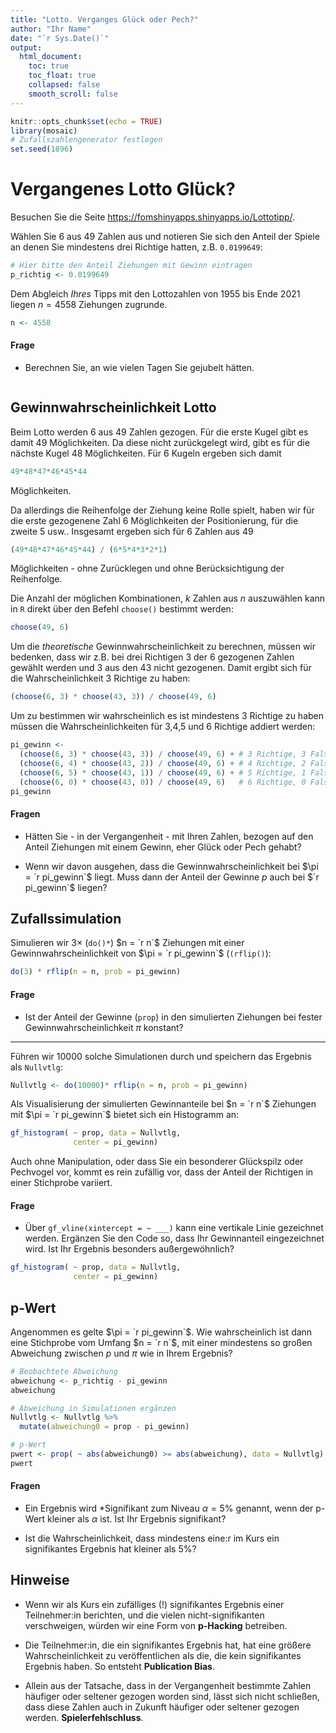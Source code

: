 ```yaml
---
title: "Lotto. Verganges Glück oder Pech?"
author: "Ihr Name"
date: "`r Sys.Date()`"
output:
  html_document:
    toc: true
    toc_float: true
    collapsed: false
    smooth_scroll: false
---
```


```r
knitr::opts_chunk$set(echo = TRUE)
library(mosaic)
# Zufallszahlengenerator festlegen
set.seed(1896)
```

# Vergangenes Lotto Glück?

Besuchen Sie die Seite [https://fomshinyapps.shinyapps.io/Lottotipp/](https://fomshinyapps.shinyapps.io/Lottotipp/).

Wählen Sie 6 aus 49 Zahlen aus und notieren Sie sich den Anteil der Spiele an denen Sie mindestens drei Richtige hatten, z.B. `0.0199649`:

```r
# Hier bitte den Anteil Ziehungen mit Gewinn eintragen
p_richtig <- 0.0199649
```

Dem Abgleich *Ihres* Tipps mit den Lottozahlen von 1955 bis Ende 2021 liegen $n = 4558$ Ziehungen zugrunde.

```r
n <- 4558
```

#### Frage

- Berechnen Sie, an wie vielen Tagen Sie gejubelt hätten.

```r

```

## Gewinnwahrscheinlichkeit Lotto

Beim Lotto werden 6 aus 49 Zahlen gezogen. Für die erste Kugel gibt es damit 49 Möglichkeiten. Da diese nicht zurückgelegt wird, gibt es für die nächste Kugel 48 Möglichkeiten. Für 6 Kugeln ergeben sich damit

```r
49*48*47*46*45*44
```

Möglichkeiten. 

Da allerdings die Reihenfolge der Ziehung keine Rolle spielt, haben wir für die erste gezogenene Zahl 6 Möglichkeiten der Positionierung, für die zweite 5 usw.. Insgesamt ergeben sich für 6 Zahlen aus 49

```r
(49*48*47*46*45*44) / (6*5*4*3*2*1)
```

Möglichkeiten - ohne Zurücklegen und ohne Berücksichtigung der Reihenfolge.

Die Anzahl der möglichen Kombinationen, $k$ Zahlen aus $n$ auszuwählen kann in `R` direkt über den Befehl `choose()` bestimmt werden:

```r
choose(49, 6)
```

Um die *theoretische* Gewinnwahrscheinlichkeit zu berechnen, müssen wir bedenken, dass wir z.B. bei drei Richtigen 3 der 6 gezogenen Zahlen gewählt werden und 3 aus den 43 nicht gezogenen. Damit ergibt sich für die Wahrscheinlichkeit 3 Richtige zu haben:

```r
(choose(6, 3) * choose(43, 3)) / choose(49, 6)
```

Um zu bestimmen wir wahrscheinlich es ist mindestens 3 Richtige zu haben müssen die Wahrscheinlichkeiten für 3,4,5 und 6 Richtige addiert werden:

```r
pi_gewinn <- 
  (choose(6, 3) * choose(43, 3)) / choose(49, 6) + # 3 Richtige, 3 Falsche
  (choose(6, 4) * choose(43, 2)) / choose(49, 6) + # 4 Richtige, 2 Falsche
  (choose(6, 5) * choose(43, 1)) / choose(49, 6) + # 5 Richtige, 1 Falsche
  (choose(6, 0) * choose(43, 0)) / choose(49, 6)   # 6 Richtige, 0 Falsche
pi_gewinn
```

#### Fragen

- Hätten Sie - in der Vergangenheit - mit Ihren Zahlen, bezogen auf den Anteil Ziehungen mit einem Gewinn, eher Glück oder Pech gehabt?

- Wenn wir davon ausgehen, dass die Gewinnwahrscheinlichkeit bei $\pi = `r pi_gewinn`$ liegt. Muss dann der Anteil der Gewinne $p$ auch bei $`r pi_gewinn`$ liegen?

## Zufallssimulation

Simulieren wir $3\times$ (`do()*`) $n = `r n`$ Ziehungen mit einer Gewinnwahrscheinlichkeit von  $\pi = `r pi_gewinn`$ (`(rflip()`):

```r
do(3) * rflip(n = n, prob = pi_gewinn)
```

#### Frage

- Ist der Anteil der Gewinne (`prop`) in den simulierten Ziehungen bei fester Gewinnwahrscheinlichkeit $\pi$ konstant?

***

Führen wir 10000 solche Simulationen durch und speichern das Ergebnis als `Nullvtlg`:

```r
Nullvtlg <- do(10000)* rflip(n = n, prob = pi_gewinn)
```

Als Visualisierung der simulierten Gewinnanteile bei $n = `r n`$ Ziehungen mit $\pi = `r pi_gewinn`$ bietet sich ein Histogramm an:

```r
gf_histogram( ~ prop, data = Nullvtlg,
              center = pi_gewinn)
```

Auch ohne Manipulation, oder dass Sie ein besonderer Glückspilz oder Pechvogel vor, kommt es rein zufällig vor, dass der Anteil der Richtigen in einer Stichprobe variiert.

#### Frage

- Über `gf_vline(xintercept = ~ ___)` kann eine vertikale Linie gezeichnet werden. Ergänzen Sie den Code so, dass Ihr Gewinnanteil eingezeichnet wird. Ist Ihr Ergebnis besonders außergewöhnlich?

```r
gf_histogram( ~ prop, data = Nullvtlg,
              center = pi_gewinn) 

```

## p-Wert

Angenommen es gelte $\pi = `r pi_gewinn`$. Wie wahrscheinlich ist dann eine Stichprobe vom Umfang $n = `r n`$, mit einer mindestens so großen Abweichung zwischen $p$ und $\pi$ wie in Ihrem Ergebnis?

```r
# Beobachtete Abweichung
abweichung <- p_richtig - pi_gewinn
abweichung

# Abweichung in Simulationen ergänzen
Nullvtlg <- Nullvtlg %>%
  mutate(abweichung0 = prop - pi_gewinn)

# p-Wert
pwert <- prop( ~ abs(abweichung0) >= abs(abweichung), data = Nullvtlg)
pwert
```

#### Fragen

- Ein Ergebnis wird *Signifikant zum Niveau $\alpha=5\%$ genannt, wenn der p-Wert kleiner als $\alpha$ ist. Ist Ihr Ergebnis signifikant?

- Ist die Wahrscheinlichkeit, dass mindestens eine:r im Kurs ein signifikantes Ergebnis hat kleiner als 5%?

## Hinweise

- Wenn wir als Kurs ein zufälliges (!) signifikantes Ergebnis einer Teilnehmer:in berichten, und die vielen nicht-signifikanten verschweigen, würden wir eine Form von **p-Hacking** betreiben.

- Die Teilnehmer:in, die ein signifikantes Ergebnis hat, hat eine größere Wahrscheinlichkeit zu veröffentlichen als die, die kein signifikantes Ergebnis haben. So entsteht **Publication Bias**.

- Allein aus der Tatsache, dass in der Vergangenheit bestimmte Zahlen häufiger oder seltener gezogen worden sind, lässt sich nicht schließen, dass diese Zahlen auch in Zukunft häufiger oder seltener gezogen werden. **Spielerfehlschluss**.


